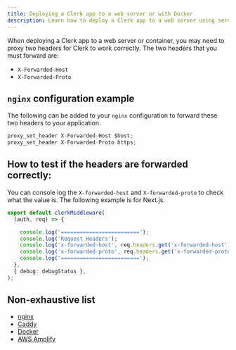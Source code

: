 ```yaml
---
title: Deploying a Clerk app to a web server or with Docker
description: Learn how to deploy a Clerk app to a web server using servers like nginx or Caddy, or using Docker
---
```


When deploying a Clerk app to a web server or container, you may need to proxy two headers for Clerk to work correctly. The two headers that you must forward are:
* `X-Forwarded-Host`
* `X-Forwarded-Proto`

## `nginx` configuration example

The following can be added to your `nginx` configuration to forward these two headers to your application.

```ts 
proxy_set_header X-Forwarded-Host $host;
proxy_set_header X-Forwarded-Proto https;
```

## How to test if the headers are forwarded correctly:

You can console log the `X-forwarded-host` and `X-forwarded-proto` to check what the value is. The following example is for Next.js.

```ts 
export default clerkMiddleware(
  (auth, req) => {

    console.log('=========================');
    console.log('Request Headers');
    console.log('x-forwarded-host', req.headers.get('x-forwarded-host'));
    console.log('x-forwarded-proto', req.headers.get('x-forwarded-proto'));
    console.log('=========================');
  },
  { debug: debugStatus },
);
````


## Non-exhaustive list
* [nginx](https://nginx.org/en/)
* [Caddy](https://caddyserver.com/)
* [Docker](https://www.docker.com/)
* [AWS Amplify](https://amplify.com/)


